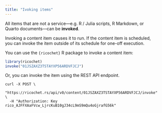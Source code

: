 ```yaml
---
title: "Ivoking items"
---
```


All items that are not a service—e.g. R / Julia scripts, R Markdown, or Quarto documents—can be **invoked**. 

Invoking a content item causes it to run. If the content item is scheduled, you can invoke the item outside of its schedule for one-off execution. 

You can use the `{ricochet}` R package to invoke a content item:

```r
library(ricochet)
invoke("01JSZAXZ3TSTAYXP56ARDVFJCJ")
```

Or, you can invoke the item using the REST API endpoint.

```shell
curl -X POST \
  "https://ricochet.rs/api/v0/content/01JSZAXZ3TSTAYXP56ARDVFJCJ/invoke" \
  -H "Authorization: Key rico_AJFFXAaFVcw_LjrcKuB10gJ34cL9mS9mQu4oGjrafG56k" 
```

